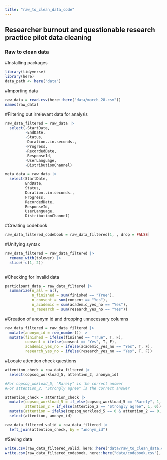 ```yaml
---
title: "raw_to_clean_data_code"
---
```


## Researcher burnout and questionable research practice pilot data cleaning

### Raw to clean data

#Installing packages

```r
library(tidyverse)
library(here)
data_path <- here("data")
```

#Importing data

```r
raw_data = read.csv(here::here("data/march_28.csv"))
names(raw_data)
```

#Filtering out irrelevant data for analysis

```r
raw_data_filtered = raw_data |> 
  select(-StartDate, 
         -EndDate,
         -Status,
         -Duration..in.seconds.,
         -Progress,
         -RecordedDate,
         -ResponseId,
         -UserLanguage,
         -DistributionChannel)

meta_data = raw_data |> 
  select(StartDate, 
         EndDate,
         Status,
         Duration..in.seconds.,
         Progress,
         RecordedDate,
         ResponseId,
         UserLanguage,
         DistributionChannel)
```

#Creating codebook

```r
raw_data_filtered_codebook = raw_data_filtered[1, , drop = FALSE]
```

#Unifying syntax

```r
raw_data_filtered = raw_data_filtered |> 
  rename_with(tolower) |> 
  slice(-c(1, 2))
  
```

#Checking for invalid data

```r
participant_data = raw_data_filtered |> 
  summarize(n_all = n(),
            n_finished = sum(finished == "True"),
            n_consent = sum(consent == "Yes"),
            n_academic = sum(academic_yes_no == "Yes"),
            n_research = sum(research_yes_no == "Yes"))

```

#Creation of anonym id and dropping unnecessary columns

```r
raw_data_filtered = raw_data_filtered |> 
  mutate(anonym_id = row_number()) |> 
  mutate(finished = ifelse(finished == "True", T, F),
         consent = ifelse(consent == "Yes", T, F),
         academic_yes_no = ifelse(academic_yes_no == "Yes", T, F),
         research_yes_no = ifelse(research_yes_no == "Yes", T, F))
```

#Locate attention check questions
```r

attention_check = raw_data_filtered |> 
  select(copsoq_workload_5, attention_2, anonym_id)

#For copsoq_wokload_5, "Rarely" is the correct answer
#For attention_2, "Strongly agree" is the correct answer

attention_check = attention_check |> 
  mutate(copsoq_workload_5 = if_else(copsoq_workload_5 == "Rarely", 1, 0),
         attention_2 = if_else(attention_2 == "Strongly agree", 1, 0)) |> 
  mutate(attention = ifelse(copsoq_workload_5 == 0 & attention_2 == 0, "Failed", "Passed")) |> 
  select(attention, anonym_id)

raw_data_filtered_valid = raw_data_filtered |> 
  left_join(attention_check, by = "anonym_id")
```

#Saving data

```r
write.csv(raw_data_filtered_valid, here::here("data/raw_to_clean_data.csv"), row.names = FALSE)
write.csv(raw_data_filtered_codebook, here::here("data/codebook.csv"), row.names = FALSE)
```
